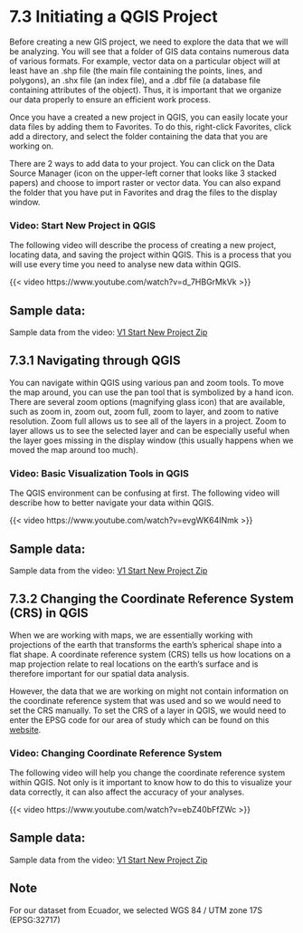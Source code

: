 # 7.3 Initiating a QGIS Project {.unnumbered}

Before creating a new GIS project, we need to explore the data that we will be analyzing. You will see that a folder of GIS data contains numerous data of various formats. For example, vector data on a particular object will at least have an .shp file (the main file containing the points, lines, and polygons), an .shx file (an index file), and a .dbf file (a database file containing attributes of the object). Thus, it is important that we organize our data properly to ensure an efficient work process.

Once you have a created a new project in QGIS, you can easily locate your data files by adding them to Favorites. To do this, right-click Favorites, click add a directory, and select the folder containing the data that you are working on.

There are 2 ways to add data to your project. You can click on the Data Source Manager (icon on the upper-left corner that looks like 3 stacked papers) and choose to import raster or vector data. You can also expand the folder that you have put in Favorites and drag the files to the display window.

### Video: Start New Project in QGIS

The following video will describe the process of creating a new project, locating data, and saving the project within QGIS. This is a process that you will use every time you need to analyse new data within QGIS.

{{< video https://www.youtube.com/watch?v=d_7HBGrMkVk >}}

::: callout-tip
# Sample data:

Sample data from the video: [V1 Start New Project Zip](/external_files/V1_Start_New_Project.zip)
:::

## 7.3.1 Navigating through QGIS

You can navigate within QGIS using various pan and zoom tools. To move the map around, you can use the pan tool that is symbolized by a hand icon. There are several zoom options (magnifying glass icon) that are available, such as zoom in, zoom out, zoom full, zoom to layer, and zoom to native resolution. Zoom full allows us to see all of the layers in a project. Zoom to layer allows us to see the selected layer and can be especially useful when the layer goes missing in the display window (this usually happens when we moved the map around too much).

### Video: Basic Visualization Tools in QGIS

The QGIS environment can be confusing at first. The following video will describe how to better navigate your data within QGIS.

{{< video https://www.youtube.com/watch?v=evgWK64INmk >}}

::: callout-tip
# Sample data:

Sample data from the video: [V1 Start New Project Zip](/external_files/V1_Start_New_Project.zip)
:::

## 7.3.2 Changing the Coordinate Reference System (CRS) in QGIS

When we are working with maps, we are essentially working with projections of the earth that transforms the earth's spherical shape into a flat shape. A coordinate reference system (CRS) tells us how locations on a map projection relate to real locations on the earth's surface and is therefore important for our spatial data analysis.

However, the data that we are working on might not contain information on the coordinate reference system that was used and so we would need to set the CRS manually. To set the CRS of a layer in QGIS, we would need to enter the EPSG code for our area of study which can be found on this [website](https://epsg.io/).

### Video: Changing Coordinate Reference System

The following video will help you change the coordinate reference system within QGIS. Not only is it important to know how to do this to visualize your data correctly, it can also affect the accuracy of your analyses.

{{< video https://www.youtube.com/watch?v=ebZ40bFfZWc >}}

::: callout-tip
# Sample data:

Sample data from the video: [V1 Start New Project Zip](/external_files/V1_Start_New_Project.zip)
:::

::: callout-tip
# Note

For our dataset from Ecuador, we selected WGS 84 / UTM zone 17S (EPSG:32717)
:::
